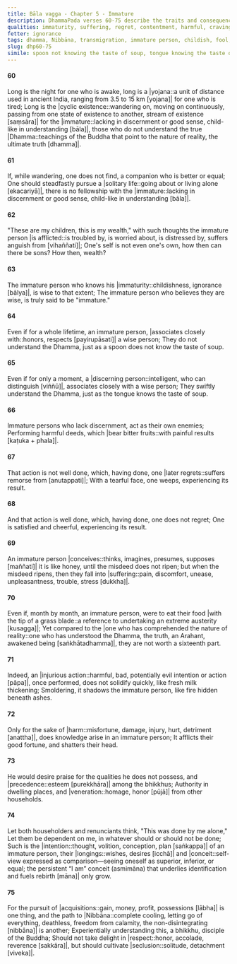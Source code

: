 ```yaml
---
title: Bāla vagga - Chapter 5 - Immature
description: DhammaPada verses 60-75 describe the traits and consequences for an immature person. They suffer from delusion, cling to false views of self and possessions, perform harmful actions, seek status without wisdom, and long for recognition. In contrast, the wise avoid their company and pursue seclusion and true understanding of the Dhamma.
qualities: immaturity, suffering, regret, contentment, harmful, craving, conceit, solitude, companionship
fetter: ignorance
tags: dhamma, Nibbāna, transmigration, immature person, childish, fool, affliction, discernment, wise, harm, injury, enemy, regret, remorse, conception, volition, respect, acquisitions, immature, ignorance, dhp
slug: dhp60-75
simile: spoon not knowing the taste of soup, tongue knowing the taste of soup, fire hidden beneath ashes
---
```


#### 60

Long is the night for one who is awake,
long is a |yojana::a unit of distance used in ancient India, ranging from 3.5 to 15 km [yojana]| for one who is tired;
Long is the |cyclic existence::wandering on, moving on continuously, passing from one state of existence to another, stream of existence [saṃsāra]| for the |immature::lacking in discernment or good sense, child-like in understanding [bāla]|,
those who do not understand the true |Dhamma::teachings of the Buddha that point to the nature of reality, the ultimate truth [dhamma]|.

#### 61

If, while wandering, one does not find,
a companion who is better or equal;
One should steadfastly pursue a |solitary life::going about or living alone [ekacariyā]|,
there is no fellowship with the |immature::lacking in discernment or good sense, child-like in understanding [bāla]|.

#### 62

"These are my children, this is my wealth,"
with such thoughts the immature person |is afflicted::is troubled by, is worried about, is distressed by, suffers anguish from [vihaññati]|;
One's self is not even one's own,
how then can there be sons? How then, wealth?

#### 63

The immature person who knows his |immaturity::childishness, ignorance [bālya]|,
is wise to that extent;
The immature person who believes they are wise,
is truly said to be "immature."

#### 64

Even if for a whole lifetime, an immature person,
|associates closely with::honors, respects [payirupāsati]| a wise person;
They do not understand the Dhamma,
just as a spoon does not know the taste of soup.

#### 65

Even if for only a moment, a |discerning person::intelligent, who can distinguish [viññū]|,
associates closely with a wise person;
They swiftly understand the Dhamma,
just as the tongue knows the taste of soup.

#### 66

Immature persons who lack discernment,
act as their own enemies;
Performing harmful deeds,
which |bear bitter fruits::with painful results [kaṭuka + phala]|.

#### 67

That action is not well done,
which, having done, one |later regrets::suffers remorse from [anutappati]|;
With a tearful face, one weeps,
experiencing its result.

#### 68

And that action is well done,
which, having done, one does not regret;
One is satisfied and cheerful,
experiencing its result.

#### 69

An immature person |conceives::thinks, imagines, presumes, supposes [maññati]| it is like honey,
until the misdeed does not ripen;
but when the misdeed ripens,
then they fall into |suffering::pain, discomfort, unease, unpleasantness, trouble, stress [dukkha]|.

#### 70

Even if, month by month, an immature person,
were to eat their food |with the tip of a grass blade::a reference to undertaking an extreme austerity [kusagga]|;
Yet compared to the |one who has comprehended the nature of reality::one who has understood the Dhamma, the truth, an Arahant, awakened being [saṅkhātadhamma]|,
they are not worth a sixteenth part.

#### 71

Indeed, an |injurious action::harmful, bad, potentially evil intention or action [pāpa]|, once performed,
does not solidify quickly, like fresh milk thickening;
Smoldering, it shadows the immature person,
like fire hidden beneath ashes.

#### 72

Only for the sake of |harm::misfortune, damage, injury, hurt, detriment [anattha]|,
does knowledge arise in an immature person;
It afflicts their good fortune,
and shatters their head.

#### 73

He would desire praise for the qualities he does not possess,
and |precedence::esteem [purekkhāra]| among the bhikkhus;
Authority in dwelling places,
and |veneration::homage, honor [pūjā]| from other households.

#### 74

Let both householders and renunciants
think, "This was done by me alone,"
Let them be dependent on me,
in whatever should or should not be done;
Such is the |intention::thought, volition, conception, plan [saṅkappa]| of an immature person,
their |longings::wishes, desires [icchā]| and |conceit::self-view expressed as comparison—seeing oneself as superior, inferior, or equal; the persistent “I am” conceit (asmimāna) that underlies identification and fuels rebirth [māna]| only grow.

#### 75

For the pursuit of |acquisitions::gain, money, profit, possessions [lābha]| is one thing,
and the path to |Nibbāna::complete cooling, letting go of everything, deathless, freedom from calamity, the non-disintegrating [nibbāna]| is another;
Experientially understanding this,
a bhikkhu, disciple of the Buddha;
Should not take delight in |respect::honor, accolade, reverence [sakkāra]|,
but should cultivate |seclusion::solitude, detachment [viveka]|.
